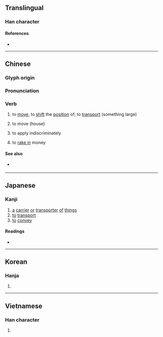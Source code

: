 {{character info/new}}
==Translingual==

===Han character===
{{Han char|rn=64|rad=手|as=10|sn=13|four=57047|canj=QHYE|ids=⿰扌般}}

====References====
* {{Han ref|kx=0448.030|dkj=12507|dj=0798.200|hdz=31933.020|uh=642C|ud=25644|bh=B768|bd=46952}}

----

==Chinese==
{{zh-forms}}

===Glyph origin===
{{Han etym}}

===Pronunciation===
{{zh-pron
|m=bān
|c=bun1
|h=pfs=pân
|mn=poaⁿ/poan
|mn_note=poaⁿ - vernacular, poan - literary
|w=1poe
|ma=y
|oc=
|cat=v
}}

===Verb===
{{zh-verb}}

# to [[move]], to [[shift]] the [[position]] of; to [[transport]] (something large)
#: {{zh-usex|搬 球門|to '''move''' the soccer goal}}
# to move (house)
#: {{zh-x|搬家|to move house}}
#: {{zh-x|搬屋|to move house|C}}
#: {{zh-x|搬走|to move away}}
# to apply indiscriminately
# {{lb|zh|slang}} to [[rake in]] money

====See also====
* {{sense|to move}} {{qualifier|Cantonese}} {{zh-l|喐|juk1|to move (something small)}}

{{zh-cat|Beginning}}

----

==Japanese==

===Kanji===
{{ja-kanji|grade=c|rs=手10}}

# [[a]] [[carrier]] [[or]] [[transporter]] [[of]] [[things]]
# [[to]] [[transport]]
# [[to]] [[convey]]

====Readings====
* {{ja-readings|goon=[[ばん]] (ban)|kanon=[[はん]] (han)|kun=[[うつす]] (utsusu), [[はこぶ]] (hakobu)}}

----

==Korean==

===Hanja===
{{ko-hanja|hangeul=반|eumhun=|mr=pan|y=pan}}

# {{defn|lang=ko|sort=手10}}

----

==Vietnamese==

===Han character===
{{vi-hantu|rs=手10|bưng}}

# {{defn|lang=vi|sort=手10}}